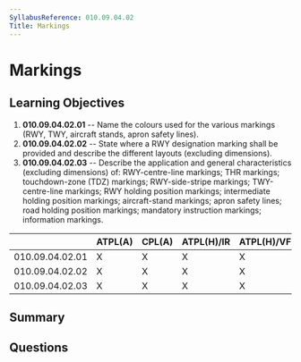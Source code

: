 ```yaml
---
SyllabusReference: 010.09.04.02
Title: Markings
---
```


# Markings

## Learning Objectives

1. **010.09.04.02.01** -- Name the colours used for the various markings (RWY,
   TWY, aircraft stands, apron safety lines).
2. **010.09.04.02.02** -- State where a RWY designation marking shall be provided
   and describe the different layouts (excluding dimensions).
3. **010.09.04.02.03** -- Describe the application and general characteristics
   (excluding dimensions) of: RWY-centre-line markings; THR markings;
   touchdown-zone (TDZ) markings; RWY-side-stripe markings; TWY-centre-line
   markings; RWY holding position markings; intermediate holding position
   markings; aircraft-stand markings; apron safety lines; road holding position
   markings; mandatory instruction markings; information markings.

|                 | ATPL(A) | CPL(A) | ATPL(H)/IR | ATPL(H)/VFR | CPL(H) | IR  | CBIR(A) |
| --------------- | ------- | ------ | ---------- | ----------- | ------ | --- | ------- |
| 010.09.04.02.01 | X       | X      | X          | X           | X      | X   | X       |
| 010.09.04.02.02 | X       | X      | X          | X           | X      | X   | X       |
| 010.09.04.02.03 | X       | X      | X          | X           | X      | X   | X       |

## Summary

## Questions
